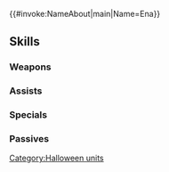 {{#invoke:NameAbout|main|Name=Ena}}{{HeroPage Tabs}}
{{Hero Infobox
|Name=Ena
|Title=Autumn Tactician
|WeaponType=Red Breath
|MoveType=Infantry
|Origin=Fire Emblem: Radiant Dawn
|Gender=Female
|actorEN=Jackie Lastra
|actorJP=瀬戸麻沙美
|artist=kaya8
|additionDate=October 7, 2020
|releaseDate=October 9, 2020
|cv1=9
|cv2=500500
|TagID=ハロイナ
|InternalID=575
|Properties=specDisplay,tempest,hat
|description=A dragon laguz from Goldoa. She is considering the best approach to take in order to liven up harvest festivities. Appears in Fire Emblem: Radiant Dawn.
}}
{{Stats Page
|Lv1HP=20|Lv1ATK=10|Lv1SPD=4|Lv1DEF=9|Lv1RES=10
|GRHP=55|GRATK=60|GRSPD=45|GRDEF=65|GRRES=60
}}
==Skills==
===Weapons===
{{Weapons Table
|weapon1=Fire Breath
|weapon1Default=1
|weapon1Unlock=1
|weapon2=Fire Breath+
|weapon2Default=2
|weapon2Unlock=2
|weapon3=Pale Breath
|weapon3Default=4
|weapon3Unlock=3
|weapon4=Pale Breath+
|weapon4Default=5
|weapon4Unlock=5
}}
===Assists===
{{Assists Table
|assist1=Swap
|assist1Default=4
|assist1Unlock=3
}}
===Specials===
{{Specials Table}}
===Passives===
{{Passives Table
|passiveB1=Def/Res Link 1
|passiveB2=Def/Res Link 2
|passiveB3=Def/Res Link 3
|passiveB1Unlock=3
|passiveB2Unlock=4
|passiveB3Unlock=5
|passiveC1=Spur Res 1
|passiveC2=Spur Res 2
|passiveC3=Ward Dragons
|passiveC1Unlock=1
|passiveC2Unlock=2
|passiveC3Unlock=4
}}
{{Heroes Navbox}}
[[Category:Halloween units]]
